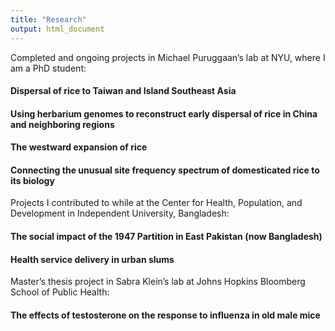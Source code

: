```yaml
---
title: "Research"
output: html_document
---
```


Completed and ongoing projects in Michael Puruggaan's lab at NYU, where I am a PhD student:

#### Dispersal of rice to Taiwan and Island Southeast Asia


#### Using herbarium genomes to reconstruct early dispersal of rice in China and neighboring regions


#### The westward expansion of rice


#### Connecting the unusual site frequency spectrum of domesticated rice to its biology

Projects I contributed to while at the Center for Health, Population, and Development in Independent University, Bangladesh:

#### The social impact of the 1947 Partition in East Pakistan (now Bangladesh)

#### Health service delivery in urban slums

Master's thesis project in Sabra Klein's lab at Johns Hopkins Bloomberg School of Public Health:

#### The effects of testosterone on the response to influenza in old male mice